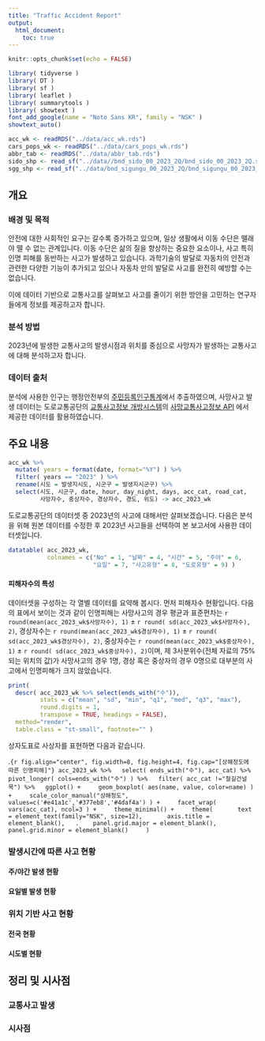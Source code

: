 ```yaml
---
title: "Traffic Accident Report"
output: 
  html_document:
    toc: true
---
```


```r
knitr::opts_chunk$set(echo = FALSE)
```

```r
library( tidyverse )
library( DT )
library( sf )
library( leaflet )
library( summarytools )
library( showtext )
font_add_google(name = "Noto Sans KR", family = "NSK" )
showtext_auto()
```

```r
acc_wk <- readRDS("../data/acc_wk.rds")
cars_pops_wk <- readRDS("../data/cars_pops_wk.rds")
abbr_tab <- readRDS("../data/abbr_tab.rds")
sido_shp <- read_sf("../data//bnd_sido_00_2023_2Q/bnd_sido_00_2023_2Q.shp", options = "ENCODING=CP949")
sgg_shp <- read_sf("../data/bnd_sigungu_00_2023_2Q/bnd_sigungu_00_2023_2Q.shp", options = "ENCODING=CP949")
```



## 개요

### 배경 및 목적
안전에 대한 사회적인 요구는 갈수록 증가하고 있으며, 일상 생활에서 이동 수단은 뗄래야 뗄 수 없는 관계입니다. 이동 수단은 삶의 질을 향상하는 중요한 요소이나, 사고 특히 인명 피해를 동반하는 사고가 발생하고 있습니다. 과학기술의 발달로 자동차의 안전과 관련한 다양한 기능이 추가되고 있으나 자동차 만의 발달로 사고를 완전히 예방할 수는 없습니다. 

이에 데이터 기반으로 교통사고를 살펴보고 사고를 줄이기 위한 방안을 고민하는 연구자들에게 정보를 제공하고자 합니다.

### 분석 방법 
2023년에 발생한 교통사고의  발생시점과 위치를 중심으로 사망자가 발생하는 교통사고에 대해 분석하고자 합니다.

### 데이터 출처

분석에 사용한 인구는 행정안전부의 [주민등록인구통계](https://jumin.mois.go.kr)에서 추출하였으며, 사망사고 발생 데이터는 도로교통공단의 [교통사고정보 개방시스템](https://taas.koroad.or.kr/api/)의 [사망교통사고정보 API](https://taas.koroad.or.kr/api/selectDeathDataSet.do) 에서 제공한 데이터를 활용하였습니다.


## 주요 내용

```r
acc_wk %>% 
  mutate( years = format(date, format="%Y") ) %>%
  filter( years == "2023" ) %>%
  rename(시도 = 발생지시도, 시군구 = 발생지시군구) %>%
  select(시도, 시군구, date, hour, day_night, days, acc_cat, road_cat, 
         사망자수, 중상자수, 경상자수, 경도, 위도) -> acc_2023_wk
```

도로교통공단의 데이터셋 중 2023년의 사고에 대해서만 살펴보겠습니다. 다음은 분석을 위해 원본 데이터를 수정한 후 2023년 사고들을 선택하여 본 보고서에 사용한 데이터셋입니다.

```r
datatable( acc_2023_wk,
           colnames = c("No" = 1, "날짜" = 4, "시간" = 5, "주야" = 6,
                        "요일" = 7, "사고유형" = 8, "도로유형" = 9) )
```

#### 피해자수의 특성
데이터셋을 구성하는 각 열별 데이터를 요약해 봅시다. 먼저 피해자수 현황입니다. 
다음의 표에서 보이는 것과 같이 인명피해는 사망사고의 경우 평균과 표준편차는 `r round(mean(acc_2023_wk$사망자수), 1)` $\pm$ `r round( sd(acc_2023_wk$사망자수), 2)`, 경상자수는 `r round(mean(acc_2023_wk$경상자수), 1)` $\pm$ `r round( sd(acc_2023_wk$경상자수), 2)`, 중상자수는 `r round(mean(acc_2023_wk$중상자수), 1)` $\pm$ `r round( sd(acc_2023_wk$중상자수), 2)`이며, 제 3사분위수(전체 자료의 75%되는 위치의 값)가 사망사고의 경우 1명, 경상 혹은 중상자의 경우 0명으로 대부분의 사고에서 인명피해가 크지 않았습니다.

```r
print(
  descr( acc_2023_wk %>% select(ends_with("수")), 
         stats = c("mean", "sd", "min", "q1", "med", "q3", "max"),
         round.digits = 1,
         transpose = TRUE, headings = FALSE),
  method="render",
  table.class = "st-small", footnote="" )
```

상자도표로 사상자를 표현하면 다음과 같습니다.

 
.```{r fig.align="center", fig.width=8, fig.height=4, fig.cap="[상해정도에 따른 인명피해]"}
acc_2023_wk %>%
  select( ends_with("수"), acc_cat) %>%
  pivot_longer( cols=ends_with("수") ) %>%
  filter( acc_cat !="철길건널목") %>%
  ggplot() +
    geom_boxplot( aes(name, value, color=name) ) +
    scale_color_manual("상해정도", values=c('#e41a1c','#377eb8','#4daf4a') ) +
    facet_wrap( vars(acc_cat), ncol=3 ) +
    theme_minimal() +
    theme(
      text = element_text(family="NSK", size=12),
      axis.title = element_blank(),
  .    panel.grid.major = element_blank(),
      panel.grid.minor = element_blank()
    )
```


### 발생시간에 따른 사고 현황

#### 주/야간 발생 현황

#### 요일별 발생 현황


### 위치 기반 사고 현황

#### 전국 현황

#### 시도별 현황


## 정리 및 시사점

### 교통사고 발생

### 시사점

